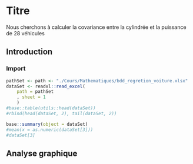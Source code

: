 # Titre

Nous cherchons à calculer la covariance entre la cylindrée et la puissance de 28 véhicules 

## Introduction

### Import
```r
pathSet <- path <- "./Cours/Mathematiques/bdd_regretion_voiture.xlsx"
dataSet <- readxl::read_excel(
    path = pathSet
    , sheet = 1
    )
#base::table(utils::head(dataSet))
#rbind(head(dataSet, 2), tail(dataSet, 2))
```
```r
base::summary(object = dataSet)
#mean(x = as.numeric(dataSet[3]))
#dataSet[3]
```

## Analyse graphique